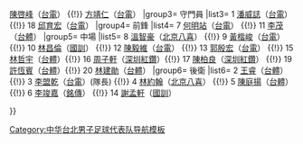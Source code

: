 {{Navbox
| name  = 2013年菲律賓和平盃中華台北男子足球代表隊
|title =  [[2013年菲律賓和平盃國際足球邀請賽|<span style="color:white;">2013年菲律賓和平盃</span>]][[中華台北男子足球代表隊|<span style="color:white;">中華台北男子足球代表隊</span>]]
| titlestyle = background:navy; color:red;
| groupstyle = background:navy; color:#FFFFFF;
|group1=總教練
|list1= [[陳貴人]]（[[台電足球隊|台電]]）
|group2=教練
|list2= [[陳俊明]] {{!}} [[陳啓峰]]（[[台電足球隊|台電]]） {{!}} [[方靖仁]]（[[台電足球隊|台電]]）
|group3= 守門員
|list3= 1 [[潘威誌]]（[[台電足球隊|台電]]） {{!}} 18 [[邱育宏]]（[[台電足球隊|台電]]）
|group4= 前鋒
|list4= 7 [[何明站]]（[[台電足球隊|台電]]） {{!}} 11 [[李茂]]（[[國立台灣體育運動大學|台體]]）
|group5= 中場
|list5=  8 [[溫智豪]]（[[北京八喜聯合競技足球俱樂部|北京八喜]]） {{!}} 9 [[黃楷峻]]（[[台電足球隊|台電]]） {{!}}  10 [[林昌倫]]（[[台灣國訓足球隊|國訓]]） {{!}} 12 [[陳毅維]]（[[台電足球隊|台電]]） {{!}} 13 [[郭殷宏]]（[[台電足球隊|台電]]） {{!}} 15 [[林哲宇]]（[[國立台灣體育運動大學|台體]]）{{!}} 16 [[周子軒]]（[[深圳紅鑽足球俱樂部|深圳紅鑽]]）{{!}} 17 [[陳柏良 (足球運動員)|陳柏良]]（[[深圳紅鑽足球俱樂部|深圳紅鑽]]） {{!}} 19 [[許恆賓]]（[[國立台灣體育運動大學|台體]]）{{!}} 20 [[林建勛]]（[[國立台灣體育運動大學|台體]]）
|group6= 後衛
|list6= 2 [[王睿 (台灣足球運動員)|王睿]]（[[國立台灣體育運動大學|台體]]） {{!}} 3 [[李盟乾]]（[[台電足球隊|台電]]）(隊長) {{!}} 4 [[林約翰]]（[[北京八喜聯合競技足球俱樂部|北京八喜]]） {{!}} 5 [[陳庭揚]]（[[國立台灣體育運動大學|台體]]） {{!}} 6 [[李竣嘉]]（[[銘傳大學足球隊|銘傳]]） {{!}} 14 [[謝孟軒]]（[[台灣國訓足球隊|國訓]]）
 
}}<noinclude>
[[Category:中华台北男子足球代表队导航模板]]
</noinclude>